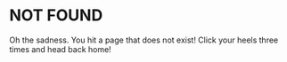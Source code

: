 # NOT FOUND

Oh the sadness. You hit a page that does not exist! Click your heels three times and head back home!
